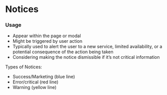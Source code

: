 
<Meta title="Components/Notifications/Notices" component={Notice} />

# Notices

### Usage

- Appear within the page or modal
- Might be triggered by user action
- Typically used to alert the user to a new service, limited availability, or a potential consequence of the action being taken
- Considering making the notice dismissible if it&rsquo;s not critical information

Types of Notices:

- Success/Marketing (blue line)
- Error/critical (red line)
- Warning (yellow line)

<Canvas>
  <Story name="Success">
    <Notice success text="This is a success notice" />
  </Story>
</Canvas>

<Canvas>
  <Story name="Error">
    <Notice error text="This is an error notice" />
  </Story>
</Canvas>

<Canvas>
  <Story name="Warning">
    <Notice warning text="This is a warning notice" />
  </Story>
</Canvas>

<Canvas>
  <Story name="Important Success">
    <Notice success important text="This is an important success notice" />
  </Story>
</Canvas>

<Canvas>
  <Story name="Important Error">
    <Notice error important text="This is an important error notice" />
  </Story>
</Canvas>

<Canvas>
  <Story name="Important Warning">
    <Notice warning important text="This is an important warning notice" />
  </Story>
</Canvas>
